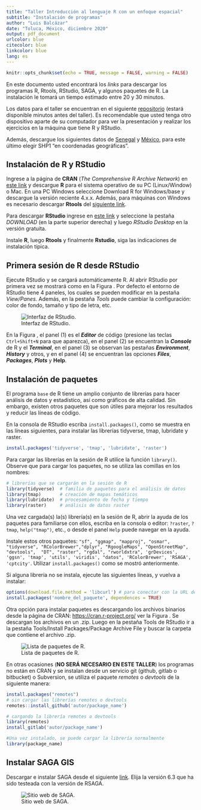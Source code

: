 ```yaml
---
title: "Taller Introducción al lenguaje R con un enfoque espacial"
subtitle: "Instalación de programas"
author: "Luis Balcázar"
date: "Toluca, México, diciembre 2020"
output: pdf_document
urlcolor: blue
citecolor: blue
linkcolor: blue
lang: es
---
```



```r
knitr::opts_chunk$set(echo = TRUE, message = FALSE, warning = FALSE)
```

En este documento usted encontrará los *links* para descargar los programas R, Rtools, RStudio, SAGA, y algunos paquetes de R. La instalación le tomará un tiempo estimado entre 20 y 30 minutos. 

Los datos para el taller se encuentran en el siguiente  [repositorio](https://github.com/lebalcazar/R_IITCA.git) (estará disponible minutos antes del taller). Es recomendable que usted tenga otro dispositivo aparte de su computador para ver la presentación y realizar los ejercicios en la máquina que tiene R y RStudio. 

Además, descargue los siguientes datos de [Senegal](https://www.dropbox.com/s/tkkqyz2kaqoh4cj/DEM_Senegal.7z?dl=0) y   [México](http://www.conabio.gob.mx/informacion/metadata/gis/dipoest00gw.xml?_xsl=/db/metadata/xsl/fgdc_html.xsl&_indent=no), para este último elegir SHP1 "en coordenadas geográficas".



## Instalación de R y RStudio

Ingrese a la página de **CRAN** (*The Comprehensive $R$ Archive Network*) en [este link](https://cran.r-project.org/)  y descargue **R** para el sistema operativo de su PC (Linux/Window) o Mac. En una PC Windows seleccione Download R for Windows/base y descargue la versión reciente 4.x.x. Además, para máquinas con Windows es necesario descargar **Rtools** del [siguiente link](https://cran.r-project.org/bin/windows/Rtools/). 


Para descargar **RStudio** ingrese  en [este link](https://rstudio.com/products/rstudio/) y seleccione la pestaña _DOWNLOAD_ (en la parte superior derecha) y luego _RStudio Desktop_  en la versión gratuita. 

Instale **R**, luego **Rtools** y finalmente **Rstudio**, siga las indicaciones de instalación típica.

## Primera sesión de R desde RStudio

Ejecute RStudio y se cargará automáticamente R. Al abrir RStudio por primera vez se mostrará como en la Figura \ref{fig1}. Por defecto el entorno de RStudio tiene 4 paneles, los cuales se pueden modificar en la pestaña _View/Panes_. Además, en la pestaña _Tools_ puede cambiar la configuración: color de fondo, tamaño y tipo de letra, etc. 


![Interfaz de RStudio.\label{fig1}](rstudio.png)

En la Figura \ref{fig1}, el panel (1) es el *__Editor__* de código (presione las teclas `Ctrl+Shift+N` para que aparezca), en el panel (2) se encuentran la __*Console*__ de R y el *__Terminal__*, en el panel (3) se observan las pestañas *__Environment__*, *__History__* y otros, y en el panel (4) se encuentran las opciones **_Files_**, *__Packages__*, _**Plots**_ y __Help__.


## Instalación de paquetes

El programa `base` de R tiene un amplio conjunto de librerías para hacer análisis de datos y estadístico, así como gráficos de alta calidad. Sin embargo, existen otros paquetes que son útiles para mejorar los resultados y reducir las líneas de código.

En la consola de RStudio escriba `install.packages()`, como se muestra en las líneas siguientes, para instalar las librerías tidyverse, tmap, lubridate y raster. 

```r
install.packages('tidyverse', 'tmap', 'lubridate', 'raster')
```

Para cargar las librerías en la sesión de R utilice la función `library()`. Observe que para cargar los paquetes, no se utiliza las comillas en los nombres: 

```r
# librerías que se cargarán en la sesión de R
library(tidyverse)  # familia de paquetes para el análisis de datos
library(tmap)       # creación de mapas temáticos
library(lubridate)  # procesamiento de fecha y tiempo
library(raster)     # análisis de datos raster
```

Una vez cargada(s) la(s) librería(s) en la sesión de R, abrir la ayuda de los paquetes para familiarse con ellos, escriba en la consola o editor: `?raster`, `?tmap`, `help("tmap")`, etc., o desde el panel `Help` puede navegar en la ayuda. 

Instale estos otros paquetes: `"sf", "ggmap", "mapproj", "osmar", "tidyverse", "RColorBrewer","dplyr", "RgoogleMaps", "OpenStreetMap", "devtools",  "DT", "raster", "rgdal", "rworldxtra", 'grDevices', 'ggsn', 'tmap', 'utils', 'viridis', "datos", 'RColorBrewer', 'RSAGA', 'cptcity'`. Utilizar `install.packages()` como se mostró anteriormente.

Si alguna librería no se instala, ejecute las siguientes líneas, y vuelva a instalar:

```r
options(download.file.method = 'libcurl') # para conectar con la URL del paquete 
install.packages('nombre_del_paquete', dependences = TRUE)
```

Otra opción para instalar paquetes es descargando los archivos binarios desde la página de CRAN: <https://cran.r-project.org/> ver la Figura \ref{fig2}. Se descargan los archivos en un .zip. Luego en la pestaña Tools de RStudio ir a la pestaña Tools/Install Packages/Package Archive File y buscar la carpeta que contiene el archivo .zip. 

![Lista de paquetes de R.\label{fig2}](lista_paquetes.png)

En otras ocasiones (**NO SERÁ NECESARIO EN ESTE TALLER**) los programas no están en CRAN y se instalan desde un servicio git (github, gitlab o bitbucket) o Subversion, se utiliza el paquete *remotes* o *devtools* de la siguiente manera:

```r
install.packages("remotes")
# sin cargar las librerías remotes o devtools
remotes::install_github('autor/package_name')

# cargando la librería remotes o devtools
library(remotes)
install_gitlab('autor/package_name')

#Una vez instalado, se puede cargar la librería normalmente
library(package_name)
```

## Instalar SAGA GIS

Descargar e instalar SAGA desde el siguiente [link](https://sourceforge.net/projects/saga-gis/files/). Elija la versión 6.3 que ha sido testeada con la versión de RSAGA.

![Sitio web de SAGA.](saga.png)



